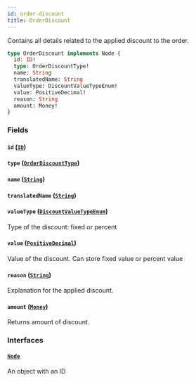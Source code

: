 ```yaml
---
id: order-discount
title: OrderDiscount
---
```


Contains all details related to the applied discount to the order.

```graphql
type OrderDiscount implements Node {
  id: ID!
  type: OrderDiscountType!
  name: String
  translatedName: String
  valueType: DiscountValueTypeEnum!
  value: PositiveDecimal!
  reason: String
  amount: Money!
}
```

### Fields

#### `id` ([`ID`](../../../developer/api-reference/scalars/id))

#### `type` ([`OrderDiscountType`](../../../developer/api-reference/enums/order-discount-type))

#### `name` ([`String`](../../../developer/api-reference/scalars/string))

#### `translatedName` ([`String`](../../../developer/api-reference/scalars/string))

#### `valueType` ([`DiscountValueTypeEnum`](../../../developer/api-reference/enums/discount-value-type-enum))

Type of the discount: fixed or percent

#### `value` ([`PositiveDecimal`](../../../developer/api-reference/scalars/positive-decimal))

Value of the discount. Can store fixed value or percent value

#### `reason` ([`String`](../../../developer/api-reference/scalars/string))

Explanation for the applied discount.

#### `amount` ([`Money`](../../../developer/api-reference/objects/money))

Returns amount of discount.

### Interfaces

#### [`Node`](../../../developer/api-reference/interfaces/node)

An object with an ID
